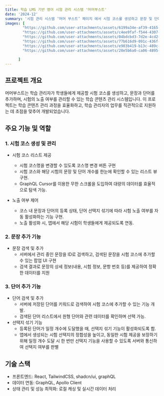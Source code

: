 ```yaml
---
title: 학습 LMS 기반 영어 시험 관리 시스템 '머머부스트'
date: '2024-12'
summary: '시험 관리 시스템 ‘머머 부스트’ 페이지 에서 시험 코스를 생성하고 문장 및 단어를 추가할 수 있는 서비스'
images: [
        "https://github.com/user-attachments/assets/6199a34e-af39-4165-8b6b-9a07901e3bc8",
        "https://github.com/user-attachments/assets/c4ee9faf-f544-4307-a2c9-48cff7ef38d6",
        "https://github.com/user-attachments/assets/04bdcbd3-7d2e-4cd2-b42c-44d1b29a2d35",
        "https://github.com/user-attachments/assets/77b616d9-091c-436f-aa31-ed183573653e",
        "https://github.com/user-attachments/assets/e903b419-b13c-489c-87a5-3daaa16d80f2",
        "https://github.com/user-attachments/assets/28e5b6a0-ca06-4895-9a1a-f07ae77cefaf",

      ]
---
```

## 프로젝트 개요
머머부스트는 학습 관리자가 학생들에게 제공할 시험 코스를 생성하고, 문장과 단어를 추가하며, 시험의 노출 여부를 관리할 수 있는 학습 콘텐츠 관리 시스템입니다. 이 프로젝트는 학습 콘텐츠 관리 과정을 효율화하고, 학습 관리자의 업무를 직관적으로 지원하는 데 초점을 맞추어 개발되었습니다.

## 주요 기능 및 역할
### 1. 시험 코스 생성 및 관리
- 시험 코스 리스트 제공
    - 시험 코스명을 변경할 수 있도록 코스명 변경 버튼 구현
    - 시험 코스와 해당 시험의 문장 및 단어 개수를 한눈에 확인할 수 있는 리스트 뷰 구현.
    - GraphQL Cursor를 이용한 무한 스크롤을 도입하여 대량의 데이터를 효율적으로 탐색 가능.

- 노출 여부 제어
    - 코스 내 문장과 단어의 등록 상태, 단어 선택지 섞기에 따라 시험 노출 여부를 자동 활성화하는 기능 구현.
    - 노출 활성화 시, 앱에서 해당 시험이 학생들에게 제공되도록 연동.


### 2. 문장 추가 기능
- 문장 검색 및 추가
    - 서버에서 관리 중인 문장을 ID로 검색하고, 검색된 문장을 시험 코스에 추가할 수 있는 팝업 UI 구현
    - 검색 결과로 문장의 상세 정보(내용, 시험 정보, 문항 번호 등)를 제공하여 정확한 데이터를 지원

### 3. 단어 추가 기능
- 단어 검색 및 추가
    - 서버에 저장된 단어를 키워드로 검색하여 시험 코스에 추가할 수 있는 기능 개발.
    - 검색된 단어 리스트에서 원형 단어와 관련 데이터를 확인하며 선택 가능.
- 선택지 섞기 기능
    - 등록된 단어가 일정 개수에 도달했을 때, 선택지 섞기 기능이 활성화되도록 함.
    - 앱에서 생성되는 시험 선택지의 정합성을 높이고, 동일한 시험 제공을 보장하기 위해 일정 개수 도달 시 한 번만 선택지 기능을 사용할 수 있도록 서버와 통신하여 선택지 여부를 판별

## 기술 스택
- 프론트엔드: React, TailwindCSS, shadcn/ui, graphQL
- 데이터 연동: GraphQL, Apollo Client
- 상태 관리 및 성능 최적화: 로컬 캐싱 및 실시간 데이터 처리
